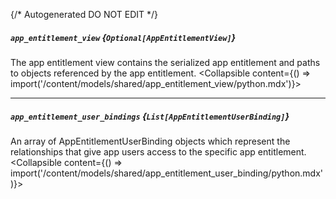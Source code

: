 {/* Autogenerated DO NOT EDIT  */}

##### `app_entitlement_view` *{`Optional[AppEntitlementView]`}*
The app entitlement view contains the serialized app entitlement and paths to objects referenced by the app entitlement.
<Collapsible content={() => import('/content/models/shared/app_entitlement_view/python.mdx')}>
</Collapsible>

---
##### `app_entitlement_user_bindings` *{`List[AppEntitlementUserBinding]`}*
An array of AppEntitlementUserBinding objects which represent the relationships that give app users access to the specific app entitlement.
<Collapsible content={() => import('/content/models/shared/app_entitlement_user_binding/python.mdx')}>
</Collapsible>

